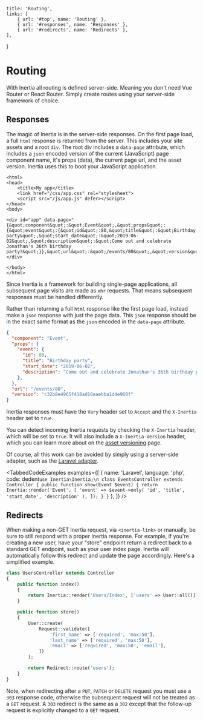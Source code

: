 
    title: 'Routing',
    links: [
        { url: '#top', name: 'Routing' },
        { url: '#responses', name: 'Responses' },
        { url: '#redirects', name: 'Redirects' },
    ],
}

# Routing

With Inertia all routing is defined server-side. Meaning you don't need Vue Router or React Router. Simply create routes using your server-side framework of choice.

## Responses

The magic of Inertia is in the server-side responses. On the first page load, a full `html` response is returned from the server. This includes your site assets and a root `div`. The root div includes a `data-page` attribute, which includes a `json` encoded version of the current (JavaScript) page component name, it's props (data), the current page url, and the asset version. Inertia uses this to boot your JavaScript application.

~~~twig
<html>
<head>
    <title>My app</title>
    <link href="/css/app.css" rel="stylesheet">
    <script src="/js/app.js" defer></script>
</head>
<body>

<div id="app" data-page="{&quot;component&quot;:&quot;Event&quot;,&quot;props&quot;:{&quot;event&quot;:{&quot;id&quot;:80,&quot;title&quot;:&quot;Birthday party&quot;,&quot;start_date&quot;:&quot;2019-06-02&quot;,&quot;description&quot;:&quot;Come out and celebrate Jonathan's 36th birthday party!&quot;}},&quot;url&quot;:&quot;/events/80&quot;,&quot;version&quot;:&quot;c32b8e4965f418ad16eaebba1d4e960f&quot;}"></div>

</body>
</html>
~~~

Since Inertia is a framework for building single-page applications, all subsequent page visits are made as `xhr` requests. That means subsequent responses must be handled differently.

Rather than returning a full `html` response like the first page load, instead make a `json` response with just the page data. This `json` response should be in the exact same format as the `json` encoded in the `data-page` attribute.

~~~json
{
  "component": "Event",
  "props": {
    "event": {
      "id": 80,
      "title": "Birthday party",
      "start_date": "2019-06-02",
      "description": "Come out and celebrate Jonathan's 36th birthday party!",
    },
  },
  "url": "/events/80",
  "version": "c32b8e4965f418ad16eaebba1d4e960f"
}
~~~

Inertia responses must have the `Vary` header set to `Accept` and the `X-Inertia` header set to `true`.

You can detect incoming Inertia requests by checking the `X-Inertia` header, which will be set to `true`. It will also include a `X-Inertia-Version` header, which you can learn more about on the <a href="/asset-versioning">asset versioning</a> page.

Of course, all this work can be avoided by simply using a server-side adapter, such as the <a href="/server-side-setup#laravel">Laravel adapter</a>.

<TabbedCodeExamples
  examples={[
    {
      name: 'Laravel',
      language: 'php',
      code: dedent`
        use Inertia\Inertia;\n
        class EventsController extends Controller
        {
            public function show(Event $event)
            {
                return Inertia::render('Event', [
                    'event' => $event->only(
                        'id',
                        'title',
                        'start_date',
                        'description'
                    ),
                ]);
            }
        }
      `
    },
  ]}
/>

## Redirects

When making a non-GET Inertia request, via `<inertia-link>` or manually, be sure to still respond with a proper Inertia response. For example, if you're creating a new user, have your "store" endpoint return a redirect back to a standard GET endpoint, such as your user index page. Inertia will automatically follow this redirect and update the page accordingly. Here's a simplified example.

~~~php
class UsersController extends Controller
{
    public function index()
    {
        return Inertia::render('Users/Index', ['users' => User::all()]);
    }

    public function store()
    {
        User::create(
            Request::validate([
                'first_name' => ['required', 'max:50'],
                'last_name' => ['required', 'max:50'],
                'email' => ['required', 'max:50', 'email'],
            ])
        );

        return Redirect::route('users');
    }
}
~~~

Note, when redirecting after a `PUT`, `PATCH` or `DELETE` request you must use a `303` response code, otherwise the subsequent request will not be treated as a `GET` request. A `303` redirect is the same as a `302` except that the follow-up request is explicitly changed to a `GET` request.

